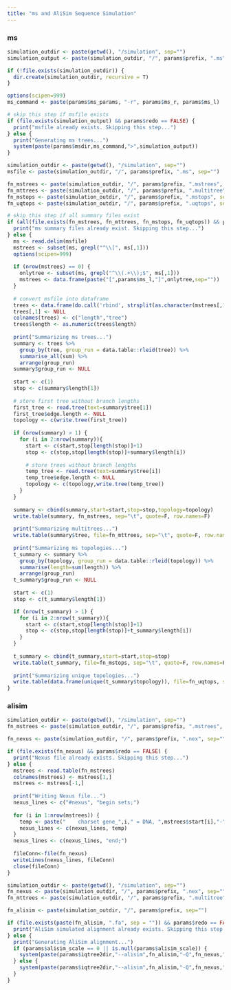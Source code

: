 ```yaml
---
title: "ms and AliSim Sequence Simulation"
---
```


### ms
```r
simulation_outdir <- paste(getwd(), "/simulation", sep="")
simulation_output <- paste(simulation_outdir, "/", params$prefix, ".ms", sep="")

if (!file.exists(simulation_outdir)) {
  dir.create(simulation_outdir, recursive = T)
}

options(scipen=999)
ms_command <- paste(params$ms_params, "-r", params$ms_r, params$ms_l)

# skip this step if msfile exists
if (file.exists(simulation_output) && params$redo == FALSE) {
  print("msfile already exists. Skipping this step...")
} else {
  print("Generating ms trees...")
  system(paste(params$msdir,ms_command,">",simulation_output))
}
```

```r
simulation_outdir <- paste(getwd(), "/simulation", sep="")
msfile <- paste(simulation_outdir, "/", params$prefix, ".ms", sep="")

fn_mstrees <- paste(simulation_outdir, "/", params$prefix, ".mstrees", sep="")
fn_mttrees <- paste(simulation_outdir, "/", params$prefix, ".multitree", sep="")
fn_mstops <- paste(simulation_outdir, "/", params$prefix, ".mstops", sep="")
fn_uqtops <- paste(simulation_outdir, "/", params$prefix, ".uqtops", sep="")

# skip this step if all summary files exist
if (all(file.exists(fn_mstrees, fn_mttrees, fn_mstops, fn_uqtops)) && params$redo == FALSE) {
  print("ms summary files already exist. Skipping this step...")
} else {
  ms <- read.delim(msfile)
  mstrees <- subset(ms, grepl("^\\[", ms[,1]))
  options(scipen=999)
  
  if (nrow(mstrees) == 0) {
    onlytree <- subset(ms, grepl("^\\(.+\\);$", ms[,1]))
    mstrees <- data.frame(paste("[",params$ms_l,"]",onlytree,sep=""))
  }
  
  # convert msfile into dataframe
  trees <- data.frame(do.call('rbind', strsplit(as.character(mstrees[,1]), '\\[|\\]')))
  trees[,1] <- NULL
  colnames(trees) <- c("length","tree")
  trees$length <- as.numeric(trees$length)
    
  print("Summarizing ms trees...")
  summary <- trees %>%
    group_by(tree, group_run = data.table::rleid(tree)) %>%
    summarise_all(sum) %>%
    arrange(group_run)
  summary$group_run <- NULL
    
  start <- c(1)
  stop <- c(summary$length[1])
  
  # store first tree without branch lengths  
  first_tree <- read.tree(text=summary$tree[1])
  first_tree$edge.length <- NULL
  topology <- c(write.tree(first_tree))
    
  if (nrow(summary) > 1) {
    for (i in 2:nrow(summary)){
      start <- c(start,stop[length(stop)]+1)
      stop <- c(stop,stop[length(stop)]+summary$length[i])
        
      # store trees without branch lengths
      temp_tree <- read.tree(text=summary$tree[i])
      temp_tree$edge.length <- NULL
      topology <- c(topology,write.tree(temp_tree))
    }
  }
    
  summary <- cbind(summary,start=start,stop=stop,topology=topology)
  write.table(summary, fn_mstrees, sep="\t", quote=F, row.names=F)
  
  print("Summarizing multitrees...")
  write.table(summary$tree, file=fn_mttrees, sep="\t", quote=F, row.names=F, col.names=F)
    
  print("Summarizing ms topologies...")
  t_summary <- summary %>%
    group_by(topology, group_run = data.table::rleid(topology)) %>%
    summarise(length=sum(length)) %>%
    arrange(group_run)
  t_summary$group_run <- NULL
    
  start <- c(1)
  stop <- c(t_summary$length[1])

  if (nrow(t_summary) > 1) {
    for (i in 2:nrow(t_summary)){
      start <- c(start,stop[length(stop)]+1)
      stop <- c(stop,stop[length(stop)]+t_summary$length[i])
    }
  }    
  
  t_summary <- cbind(t_summary,start=start,stop=stop)
  write.table(t_summary, file=fn_mstops, sep="\t", quote=F, row.names=F)
  
  print("Summarizing unique topologies...")
  write.table(data.frame(unique(t_summary$topology)), file=fn_uqtops, sep="\t", quote=F, row.names=F, col.names=F)
}
```

### alisim
```r
simulation_outdir <- paste(getwd(), "/simulation", sep="")
fn_mstrees <- paste(simulation_outdir, "/", params$prefix, ".mstrees", sep="")

fn_nexus <- paste(simulation_outdir, "/", params$prefix, ".nex", sep="")

if (file.exists(fn_nexus) && params$redo == FALSE) {
  print("Nexus file already exists. Skipping this step...")
} else {
  mstrees <- read.table(fn_mstrees)
  colnames(mstrees) <- mstrees[1,]
  mstrees <- mstrees[-1,]
  
  print("Writing Nexus file...")
  nexus_lines <- c("#nexus", "begin sets;")
  
  for (i in 1:nrow(mstrees)) {
    temp <- paste("    charset gene_",i," = DNA, ",mstrees$start[i],"-",mstrees$stop[i],";",sep="")
    nexus_lines <- c(nexus_lines, temp)
  }
  nexus_lines <- c(nexus_lines, "end;")
  
  fileConn<-file(fn_nexus)
  writeLines(nexus_lines, fileConn)
  close(fileConn)
}
```

```r
simulation_outdir <- paste(getwd(), "/simulation", sep="")
fn_nexus <- paste(simulation_outdir, "/", params$prefix, ".nex", sep="")
fn_mttrees <- paste(simulation_outdir, "/", params$prefix, ".multitree", sep="")

fn_alisim <- paste(simulation_outdir, "/", params$prefix, sep="")

if (file.exists(paste(fn_alisim, ".fa", sep = "")) && params$redo == FALSE) {
  print("AliSim simulated alignment already exists. Skipping this step...")
} else {
  print("Generating AliSim alignment...")
  if (params$alisim_scale == 0 || is.null(params$alisim_scale)) {
    system(paste(params$iqtree2dir,"--alisim",fn_alisim,"-Q",fn_nexus,"-t",fn_mttrees,"-m",params$alisim_model,"-af fasta", sep=" "))
  } else {
    system(paste(params$iqtree2dir,"--alisim",fn_alisim,"-Q",fn_nexus,"-t",fn_mttrees,"--branch-scale",params$alisim_scale,"-m",params$alisim_model,"-af fasta", sep=" "))
  }
}
```